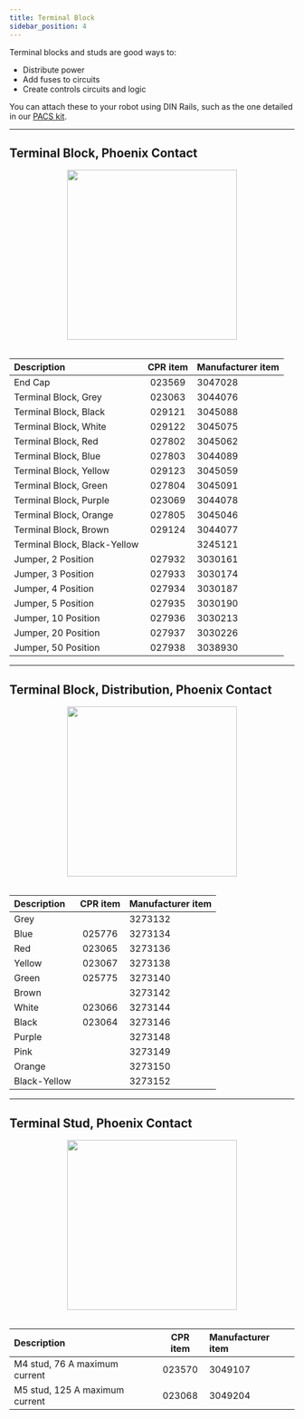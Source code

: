```yaml
---
title: Terminal Block
sidebar_position: 4
---
```


Terminal blocks and studs are good ways to:

- Distribute power
- Add fuses to circuits
- Create controls circuits and logic

You can attach these to your robot using DIN Rails, such as the one detailed in our [PACS kit](/docs/accessories/din_rail).

---

## Terminal Block, Phoenix Contact

<center>
  <img
    src="/img/components_images/terminal_block_2.png"
    width="300"
  />
</center>

<br />

| Description                  | CPR item | Manufacturer item |
| :--------------------------- | :------: | :---------------- |
| End Cap                      |  023569  | 3047028           |
| Terminal Block, Grey         |  023063  | 3044076           |
| Terminal Block, Black        |  029121  | 3045088           |
| Terminal Block, White        |  029122  | 3045075           |
| Terminal Block, Red          |  027802  | 3045062           |
| Terminal Block, Blue         |  027803  | 3044089           |
| Terminal Block, Yellow       |  029123  | 3045059           |
| Terminal Block, Green        |  027804  | 3045091           |
| Terminal Block, Purple       |  023069  | 3044078           |
| Terminal Block, Orange       |  027805  | 3045046           |
| Terminal Block, Brown        |  029124  | 3044077           |
| Terminal Block, Black-Yellow |          | 3245121           |
| Jumper, 2 Position           |  027932  | 3030161           |
| Jumper, 3 Position           |  027933  | 3030174           |
| Jumper, 4 Position           |  027934  | 3030187           |
| Jumper, 5 Position           |  027935  | 3030190           |
| Jumper, 10 Position          |  027936  | 3030213           |
| Jumper, 20 Position          |  027937  | 3030226           |
| Jumper, 50 Position          |  027938  | 3038930           |

---

## Terminal Block, Distribution, Phoenix Contact

<center>
  <img
    src="/img/components_images/terminal_block_1.png"
    width="300"
  />
</center>

<br />

| Description  | CPR item | Manufacturer item |
| :----------- | :------: | :---------------- |
| Grey         |          | 3273132           |
| Blue         |  025776  | 3273134           |
| Red          |  023065  | 3273136           |
| Yellow       |  023067  | 3273138           |
| Green        |  025775  | 3273140           |
| Brown        |          | 3273142           |
| White        |  023066  | 3273144           |
| Black        |  023064  | 3273146           |
| Purple       |          | 3273148           |
| Pink         |          | 3273149           |
| Orange       |          | 3273150           |
| Black-Yellow |          | 3273152           |

---

## Terminal Stud, Phoenix Contact

<center>
  <img
    src="/img/components_images/terminal_block_3.png"
    width="300"
  />
</center>

<br />

| Description                    | CPR item | Manufacturer item |
| :----------------------------- | :------: | :---------------- |
| M4 stud, 76 A maximum current  |  023570  | 3049107           |
| M5 stud, 125 A maximum current |  023068  | 3049204           |
